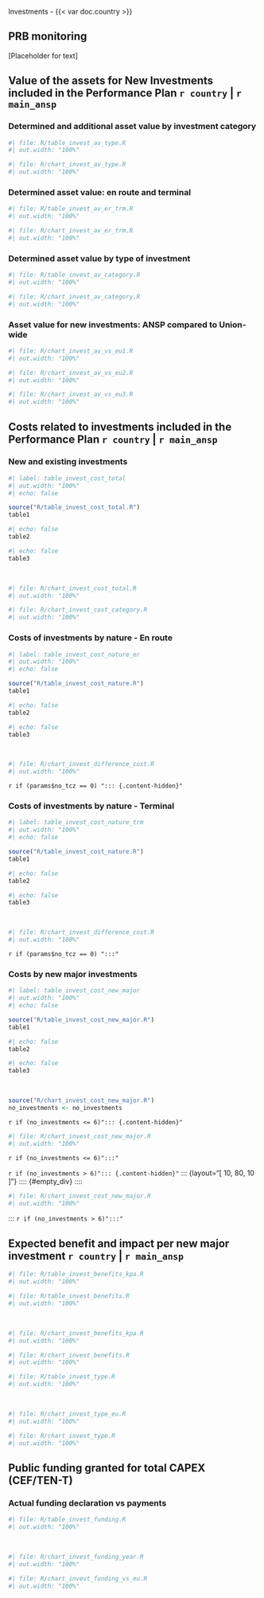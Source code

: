 [Investments - {{< var doc.country >}}]{.fakeh1}

## PRB monitoring
[Placeholder for text]												

## Value of the assets for New Investments included in the Performance Plan `r country` | `r main_ansp`

### Determined and additional asset value by investment category

::: {layout="[ 62, 0, 38 ]"}
:::: {#table_invest_av_type}
```r
#| file: R/table_invest_av_type.R
#| out.width: "100%"
```
::::

::::{#empty_div}
::::

:::: {#chart_invest_av_type}
```r
#| file: R/chart_invest_av_type.R
#| out.width: "100%"
```
::::
:::

### Determined asset value: en route and terminal

::: {layout="[ 62, 0, 38 ]"}
:::: {#table_invest_av_er_trm}
```r
#| file: R/table_invest_av_er_trm.R
#| out.width: "100%"
```
::::

::::{#empty_div}
::::

:::: {#chart_invest_av_er_trm}
```r
#| file: R/chart_invest_av_er_trm.R
#| out.width: "100%"
```
::::
:::

### Determined asset value by type of investment

::: {layout="[ 62, 0, 38 ]"}
:::: {#table_invest_av_category}
```r
#| file: R/table_invest_av_category.R
#| out.width: "100%"
```
::::

::::{#empty_div}
::::

:::: {#chart_invest_av_category}
```r
#| file: R/chart_invest_av_category.R
#| out.width: "100%"
```
::::
:::

### Asset value for new investments: ANSP compared to Union-wide

::: {layout="[ 33, 33, 33 ]"}
:::: {#chart_invest_av_vs_eu1}
```r
#| file: R/chart_invest_av_vs_eu1.R
#| out.width: "100%"
```
::::

::::{#chart_invest_av_vs_eu2}
```r
#| file: R/chart_invest_av_vs_eu2.R
#| out.width: "100%"
```
::::

:::: {#chart_invest_av_vs_eu3}
```r
#| file: R/chart_invest_av_vs_eu3.R
#| out.width: "100%"
```
::::
:::


## Costs related to investments included in the Performance Plan `r country` | `r main_ansp`

### New and existing investments 

```r
#| label: table_invest_cost_total
#| out.width: "100%"
#| echo: false

source("R/table_invest_cost_total.R")
table1
```

```r
#| echo: false
table2
```

```r
#| echo: false
table3
```

<br>

::: {layout="[ 50, 0, 50 ]"}
:::: {#chart_invest_cost_total}
```r
#| file: R/chart_invest_cost_total.R
#| out.width: "100%"
```
::::

::::{#empty_div}
::::

:::: {#chart_invest_cost_category}
```r
#| file: R/chart_invest_cost_category.R
#| out.width: "100%"
```
::::
:::

### Costs of investments by nature - En route

```r
#| label: table_invest_cost_nature_er
#| out.width: "100%"
#| echo: false

source("R/table_invest_cost_nature.R")
table1
```

```r
#| echo: false
table2
```

```r
#| echo: false
table3
```

<br>


::: {layout="[10, 80, 10]"}
:::: {#empty_div}
::::

::::{#empty_div}
```r
#| file: R/chart_invest_difference_cost.R
#| out.width: "100%"
```
::::

:::: {#empty_div}
::::
:::

`r if (params$no_tcz == 0) "::: {.content-hidden}"`

### Costs of investments by nature - Terminal

```r
#| label: table_invest_cost_nature_trm
#| out.width: "100%"
#| echo: false

source("R/table_invest_cost_nature.R")
table1
```

```r
#| echo: false
table2
```

```r
#| echo: false
table3
```

<br>


::: {layout="[10, 80, 10]"}
:::: {#empty_div}
::::

::::{#empty_div}
```r
#| file: R/chart_invest_difference_cost.R
#| out.width: "100%"
```
::::

:::: {#empty_div}
::::
:::

`r if (params$no_tcz == 0) ":::"`

### Costs by new major investments

```r
#| label: table_invest_cost_new_major
#| out.width: "100%"
#| echo: false

source("R/table_invest_cost_new_major.R")
table1
```

```r
#| echo: false
table2
```

```r
#| echo: false
table3
```

<br>

```r
source("R/chart_invest_cost_new_major.R")
no_investments <- no_investments
```

`r if (no_investments <= 6)"::: {.content-hidden}"`
```r
#| file: R/chart_invest_cost_new_major.R
#| out.width: "100%"
```
`r if (no_investments <= 6)":::"`



`r if (no_investments > 6)"::: {.content-hidden}"`
::: {layout="[ 10, 80, 10 ]"}
:::: {#empty_div}
::::

::::{#chart_invest_cost_new_major}
```r
#| file: R/chart_invest_cost_new_major.R
#| out.width: "100%"
```
::::

:::: {#empty_div}
::::
:::
`r if (no_investments > 6)":::"`

## Expected benefit and impact per new major investment `r country` | `r main_ansp`

```r
#| file: R/table_invest_benefits_kpa.R
#| out.width: "100%"
```

```r
#| file: R/table_invest_benefits.R
#| out.width: "100%"
```

<br>

::: {layout="[ 50, 0, 50 ]"}
:::: {#chart_invest_benefits_kpa}
```r
#| file: R/chart_invest_benefits_kpa.R
#| out.width: "100%"
```
::::

::::{#empty_div}
::::

:::: {#chart_invest_benefits}
```r
#| file: R/chart_invest_benefits.R
#| out.width: "100%"
```
::::
:::


```r
#| file: R/table_invest_type.R
#| out.width: "100%"
```

<br>

::: {layout="[ 50, 0, 50 ]"}
:::: {#chart_invest_type_eu}
```r
#| file: R/chart_invest_type_eu.R
#| out.width: "100%"
```
::::

::::{#empty_div}
::::

:::: {#chart_invest_type}
```r
#| file: R/chart_invest_type.R
#| out.width: "100%"
```
::::
:::


## Public funding granted for total CAPEX (CEF/TEN-T) 

### Actual funding declaration vs payments

```r
#| file: R/table_invest_funding.R
#| out.width: "100%"
```

<br>

::: {layout="[ 50, 0, 50 ]"}
:::: {#chart_invest_funding_year}
```r
#| file: R/chart_invest_funding_year.R
#| out.width: "100%"
```
::::

::::{#empty_div}
::::

:::: {#chart_invest_funding_vs_eu}
```r
#| file: R/chart_invest_funding_vs_eu.R
#| out.width: "100%"
```
::::
:::